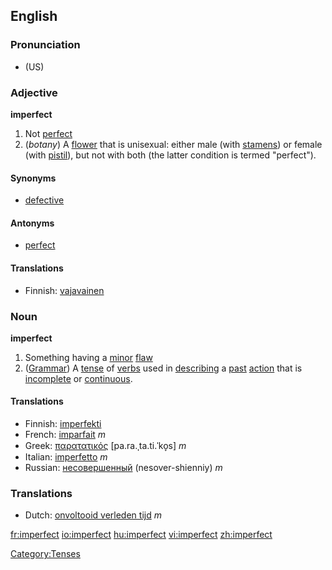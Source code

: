 ==English==
===Pronunciation===
*(US) {{IPA|ɪmˈpɝːfɪkt,  ɪmˈpɝːfɛkt}}

===Adjective===
'''imperfect'''
# Not [[perfect]]
# (''botany'') A [[flower]] that is unisexual: either male (with [[stamen]]s) or female (with [[pistil]]), but not with both (the latter condition is termed "perfect").

====Synonyms====
*[[defective]]

====Antonyms====
*[[perfect]]

====Translations====
*Finnish: [[vajavainen]]

===Noun===
'''imperfect'''

# Something having a [[minor]] [[flaw]]
# ([[Grammar]]) A [[tense]] of [[verbs]] used in [[describing]] a [[past]] [[action]] that is [[incomplete]] or [[continuous]].

====Translations====
{{top}}
*Finnish: [[imperfekti]]
*French: [[imparfait]] ''m''
*Greek: [[παρατατικός]] [pa.ra.ˌta.ti.ˈko̞s] ''m''
*Italian: [[imperfetto]] ''m''
*Russian: [[несовершенный]] (nesover-shienniy) ''m'' 
{{mid}}
{{bottom}}

===Translations===
<!-- Translations to which?! -->
*Dutch: [[onvoltooid verleden tijd]] ''m''


[[Category:Tenses]]

[[fr:imperfect]]
[[io:imperfect]]
[[hu:imperfect]]
[[vi:imperfect]]
[[zh:imperfect]]